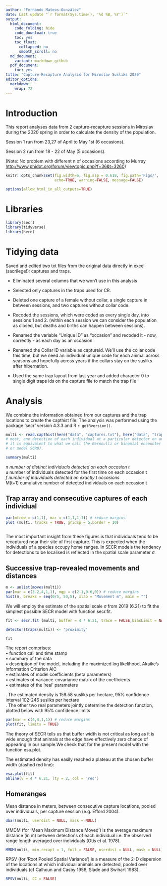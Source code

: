 ```yaml
---
author: "Fernando Mateos-González"
date: Last update "`r format(Sys.time(), '%d %B, %Y')`"
output:
  html_document:
    code_folding: hide
    code_download: true
    toc: yes
    toc_float:
      collapsed: no
      smooth_scroll: no
  md_document:
    variant: markdown_github
  pdf_document:
    toc: yes
title: "Capture-Recapture Analysis for Miroslav Susliks 2020"
editor_options: 
  markdown: 
    wrap: 72
---
```


# Introduction

This report analyses data from 2 capture-recapture sessions in Miroslav
during the 2020 spring in order to calculate the density of the
population.

Session 1 run from 23,27 of April to May 1st (6 occasions).

Session 2 run from 18 - 22 of May (5 occasions).

(Note: No problem with different n of occasions according to Murray
<http://www.phidot.org/forum/viewtopic.php?f=36&t=3260>)

```r

knitr::opts_chunk$set(fig.width=6, fig.asp = 0.618, fig.path='Figs/',
                      echo=TRUE, warning=FALSE, message=FALSE)

options(allow_html_in_all_outputs=TRUE)
```

# Libraries

```r
library(secr)
library(tidyverse)
library(here)

```

# Tidying data

Saved and edited two txt files from the original data directly in excel
(sacrilege!): captures and traps.

-   Eliminated several columns that we won't use in this analysis

-   Selected only captures in the traps used for CR.

-   Deleted one capture of a female without collar, a single capture in
    between sessions, and two captures without collar code.

-   Recoded the sessions, which were coded as every single day, into
    sessions 1 and 2. (within each session we can consider the
    population as closed, but deaths and births can happen between
    sessions).

-   Renamed the variable "Unique ID" as "occasion" and recoded it - now,
    correctly - as each day as an occasion.

-   Renamed the Collar ID variable as captureid. We'll use the collar
    code this time, but we need an individual unique code for each
    animal across seasons and hopefully across years if the collars stay
    on the susliks after hibernation.

-   Used the same trap layout from last year and added character 0 to
    single digit traps ids on the capture file to match the trap file

# Analysis

We combine the information obtained from our captures and the trap
locations to create the capthist file. The analysis was performed using
the package 'secr' version 4.3.3 and R `r getRversion()`.

```r

multi <- read.capthist(here("data", "captures.txt"), here("data", "traps.txt"), detector = "proximity") #The “proximity” detector type allows, at
# most, one detection of each individual at a particular detector on any occasion (i.e.,
# it is equivalent to what we call the Bernoulli or binomial encounter process model,
# or model SCR0).

summary(multi)


```

*n number of distinct individuals detected on each occasion t\
*u number of individuals detected for the first time on each occasion t\
*f number of individuals detected on exactly t occasions\
*M(t+1) cumulative number of detected individuals on each occasion t

## Trap array and consecutive captures of each individual

```r
par(mfrow = c(1,1), mar = c(1,1,1,1)) # reduce margins
plot (multi, tracks = TRUE, gridsp = 5,border = 10)
      

```

The most important insight from these figures is that individuals tend
to be recaptured near their site of first capture. This is expected when
the individuals of a species occupy home ranges. In SECR models the
tendency for detections to be localised is reflected in the spatial
scale parameter σ.

## Successive trap-revealed movements and distances 

```r
m <- unlist(moves(multi))
par(mar = c(3.2,4,1,1), mgp = c(2.1,0.6,0)) # reduce margins
hist(m, breaks = seq(0/5, 50,5), xlab = "Movement m", main = "")
```

We will employ the estimate of the spatial scale σ from 2019
(6.21) to fit the simplest possible SECR model with function secr.fit.

```r
fit <- secr.fit (multi, buffer = 4 * 6.21, trace = FALSE,biasLimit = NA, verify = FALSE)

detector(traps(multi)) <- "proximity"

fit
```

The report comprises:\
• function call and time stamp\
• summary of the data\
• description of the model, including the maximized log likelihood,
Akaike's Information Criterion AIC\
• estimates of model coefficients (beta parameters)\
• estimates of variance-covariance matrix of the coefficients\
• estimates of the 'real' parameters

. The estimated density is 158.58 susliks per hectare, 95% confidence
interval 102-246 susliks per hectare\
. The other two real parameters jointly determine the detection
function, plotted below with 95% confidence limits

```r
par(mar = c(4,4,1,1)) # reduce margins
plot(fit, limits = TRUE)


```

The theory of SECR tells us that buffer width is not critical as long as
it is wide enough that animals at the edge have effectively zero chance
of appearing in our sample.We check that for the present model with the
function esa.plot.

The estimated density has easily reached a plateau at the chosen buffer
width (dashed red line):

```r
esa.plot(fit)
abline(v = 4 * 6.21, lty = 2, col = 'red')

```

## Homeranges

Mean distance in meters, between consecutive capture locations, pooled
over individuals, per capture session (e.g. Efford 2004).

```r
dbar(multi, userdist = NULL, mask = NULL)

```

MMDM (for 'Mean Maximum Distance Moved') is the average maximum distance
(in m) between detections of each individual i.e. the observed range
length averaged over individuals (Otis et al. 1978).

```r

MMDM(multi, min.recapt = 1, full = FALSE, userdist = NULL, mask = NULL)

```

RPSV (for 'Root Pooled Spatial Variance') is a measure of the 2-D
dispersion of the locations at which individual animals are detected,
pooled over individuals (cf Calhoun and Casby 1958, Slade and Swihart
1983).

```r
RPSV(multi, CC = FALSE)
```

